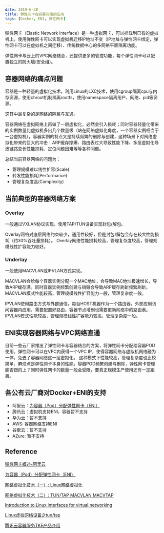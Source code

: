 ```yaml
---
date: 2019-6-30
title: 弹性网卡在容器网络的应用
tags: [Docker, ENI, 弹性网卡]
---
```


弹性网卡（Elastic Network Interface）是一种虚拟网卡，可以挂载到已有的虚拟机上。使用弹性网卡可以实现虚拟机迁移IP地址不变（IP地址与弹性网卡绑定，弹性网卡可以在虚拟机之间迁移）、传统数据中心的多网络平面隔离功能。

弹性网卡与云上的VPC网络结合，还提供更多的管控功能，每个弹性网卡可以配置独立的防火墙(安全组)。

## 容器网络的痛点问题

容器是一种轻量的虚拟化技术，利用Linux的LXC技术，使用cgroup隔离cpu与内存资源，使用chroot机制隔离rootfs，使用namespace隔离用户、网络、pid等资源。

这其中最复杂的是网络的隔离与互通。

容器网络在虚拟网络上再做了一层虚拟化，必然会引入损耗；同时容器轻量化带来的实例数量比虚拟机多出几个数量级（站在网络虚拟化角度，一个容器实例相当于一台虚拟机），容器实例的特点又是持续频繁的删除与创建，这种场景下对网络虚拟化带来的巨大的冲击：ARP缓存撑爆、路由表过大导致性能下降、多层虚拟化导致链路变长性能损耗、定位问题困难等等各种问题。

总结当前容器网络的问题为：

- 管理规模难以线性扩容(Scale)
- 转发性能损耗(Performance)
- 管理复杂度高(Complexity)

## 当前典型的容器网络方案

### Overlay

一般通过VXLAN协议实现，使用TAP/TUN设备实现封包/解包。

Overlay网络对底层网络约束较少，通用性较好，但是封包/解包会存在较大性能损耗（约30%吞吐量损耗）。
Overlay网络性能损耗较高，管理复杂度较高，管理规模线性扩容能力较好。

### Underlay

一般使用MACVLAN或IPVLAN方式实现。

MACVLAN会给每个容器实例分配一个MAC地址，会导致MAC地址极速增长，导致ARP缓存满。同时容器实例频繁创建与销毁会导致ARP缓存刷新频繁刷新。
MACVLAN模式性能较高，管理规模线性扩容能力一般，管理复杂度一般。

IPVLAN使用路由方式与外部通信，每台HOST机器作为一个路由器，外部应用访问容器内应用，需要配置好路由，容器节点增删也需要更新网络中的路由表。
IPVLAN模式性能较高，管理规模线性扩容能力较高，管理复杂度一般。

## ENI实现容器网络与VPC网络直通

目前一些云厂家推出了弹性网卡与容器结合的方案，将弹性网卡分配给容器POD使用，弹性网卡可以在VPC内获得一个VPC IP，使得容器网络与虚拟机网络融为一体，免去了容器网络这一层虚拟化。
这种模式下性能较高，管理复杂度也比较简单，麻烦点是弹性网卡本身的性能，容器POD频繁创建与删除，弹性网卡管理能否跟的上？同时弹性网卡的数量一般会受限，要真正规模生产使用还有一定距离。

## 各公有云厂商对Docker+ENI的支持

- 阿里云：[为容器（Pod）分配弹性网卡（ENI）](https://www.alibabacloud.com/help/zh/doc-detail/97511.htm)
- 腾讯云：虚拟机支持ENI，容器暂不支持
- 华为云：暂不支持
- AWS: 容器网络支持ENI
- 谷歌云：暂不支持
- AZure: 暂不支持

## Reference

[弹性网卡概述-阿里云](https://www.alibabacloud.com/help/zh/doc-detail/58496.htm)

[为容器（Pod）分配弹性网卡（ENI）](https://www.alibabacloud.com/help/zh/doc-detail/97511.htm)

[网络虚拟化技术（一）: Linux网络虚拟化](https://blog.kghost.info/2013/03/01/linux-network-emulator/)

[网络虚拟化技术（二）: TUN/TAP MACVLAN MACVTAP](https://blog.kghost.info/2013/03/27/linux-network-tun/)

[Introduction to Linux interfaces for virtual networking](https://developers.redhat.com/blog/2018/10/22/introduction-to-linux-interfaces-for-virtual-networking/)

[Linux虚拟网络设备之tun/tap](https://segmentfault.com/a/1190000009249039)

[腾讯云容器服务TKE产品介绍](https://yuerblog.cc/wp-content/uploads/%E8%85%BE%E8%AE%AF%E4%BA%91%E5%AE%B9%E5%99%A8%E6%9C%8D%E5%8A%A1TKE%E4%BA%A7%E5%93%81%E4%BB%8B%E7%BB%8D.pdf)
